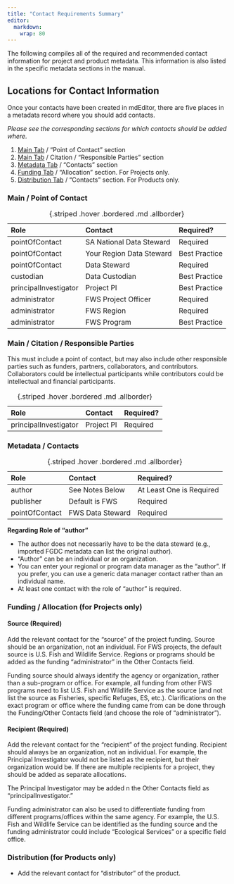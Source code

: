 ```yaml
---
title: "Contact Requirements Summary"
editor: 
  markdown: 
    wrap: 80
---
```


The following compiles all of the required and recommended contact information
for project and product metadata. This information is also listed in the
specific metadata sections in the manual.

## Locations for Contact Information

Once your contacts have been created in mdEditor, there are five places in a
metadata record where you should add contacts.

*Please see the corresponding sections for which contacts should be added
where.*

1.  [Main Tab](../project_records/main_tab_project.qmd#points-of-contact-required)
    / "Point of Contact” section
2.  [Main Tab](../project_records/main_tab_project.qmd#responsible-parties-required)
    / Citation / “Responsible Parties” section
3.  [Metadata Tab](../project_records/metadata_tab_project.qmd#metadata-contacts)
    / “Contacts” section
4.  [Funding Tab](../project_records/funding_tab_project.qmd) / “Allocation”
    section. For Projects only.
5.  [Distribution Tab](../product_records/distribution_tab_product.qmd) / "Contacts”
    section. For Products only.

### Main / Point of Contact

| Role                  | Contact                  | Required?     |
|:----------------------|:-------------------------|:--------------|
| pointOfContact        | SA National Data Steward | Required      |
| pointOfContact        | Your Region Data Steward | Best Practice |
| pointOfContact        | Data Steward             | Required      |
| custodian             | Data Custodian           | Best Practice |
| principalInvestigator | Project PI               | Best Practice |
| administrator         | FWS Project Officer      | Required      |
| administrator         | FWS Region               | Required      |
| administrator         | FWS Program              | Best Practice |
: {.striped .hover .bordered .md .allborder} 

### Main / Citation / Responsible Parties

This must include a point of contact, but may also include other responsible
parties such as funders, partners, collaborators, and
contributors. Collaborators could be intellectual participants while
contributors could be intellectual and financial participants.

| Role                  | Contact        | Required? |
|:----------------------|:---------------|:----------|
| principalInvestigator | Project PI     | Required  |
: {.striped .hover .bordered .md .allborder} 

### Metadata / Contacts

| Role           | Contact          | Required?                |
|:---------------|:-----------------|:-------------------------|
| author         | See Notes Below  | At Least One is Required |
| publisher      | Default is FWS   | Required                 |
| pointOfContact | FWS Data Steward | Required                 |
: {.striped .hover .bordered .md .allborder} 

**Regarding Role of "author"**

-   The author does not necessarily have to be the data steward (e.g., imported
    FGDC metadata can list the original author).
-   "Author" can be an individual or an organization.
-   You can enter your regional or program data manager as the “author”. If you
    prefer, you can use a generic data manager contact rather than an individual
    name.
-   At least one contact with the role of “author” is required.

### Funding / Allocation (for Projects only)

#### Source (Required)

Add the relevant contact for the “source” of the project funding. Source should
be an organization, not an individual. For FWS projects, the default source is
U.S. Fish and Wildlife Service. Regions or programs should be added as the
funding "administrator" in the Other Contacts field.

::: {.callout-note appearance="minimal"}
Funding source should always identify the agency or
organization, rather than a sub-program or office. For example, all funding from
other FWS programs need to list U.S. Fish and Wildlife Service as the source
(and not list the source as Fisheries, specific Refuges, ES, etc.).
Clarifications on the exact program or office where the funding came from can be
done through the Funding/Other Contacts field (and choose the role of
"administrator"). 
:::

#### Recipient (Required)

Add the relevant contact for the “recipient” of the project funding. Recipient
should always be an organization, not an individual. For example, the Principal
Investigator would not be listed as the recipient, but their organization would
be. If there are multiple recipients for a project, they should be added as
separate allocations.

The Principal Investigator may be added n the Other Contacts field as
"principalInvestigator."

::: {.callout-note appearance="minimal"}
Funding administrator can also be used to differentiate
funding from different programs/offices within the same agency. For example, the
U.S. Fish and Wildlife Service can be identified as the funding source and the
funding administrator could include "Ecological Services" or a specific field
office. 
:::

### **Distribution (for Products only)**

-   Add the relevant contact for “distributor” of the product.

